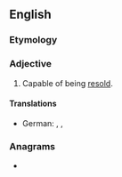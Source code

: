 ==English==

===Etymology===
{{confix|en|re|sale|able}}

===Adjective===
{{en-adj|-}}

# Capable of being [[resell|resold]].

====Translations====
{{trans-top|capable of being resold}}
* German: {{t|de|wiederverkaufbar}}, {{t|de|wiederverkaufsfähig}}, {{t|de|wiederverkäuflich}}
{{trans-mid}}
{{trans-bottom}}

===Anagrams===
* {{anagrams|en|a=aabeellrs|be all ears|laserable}}